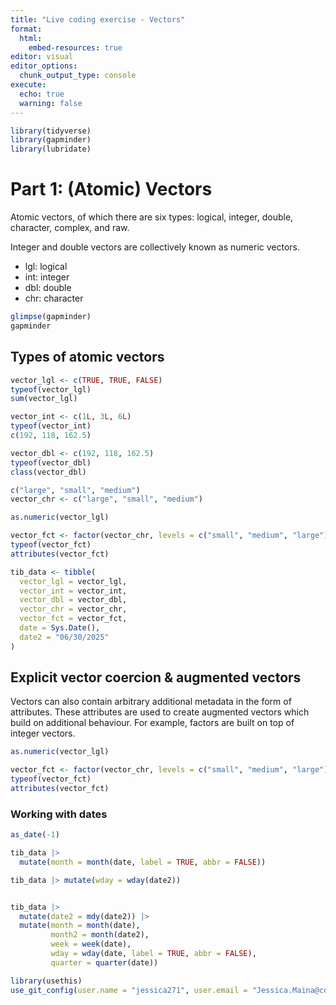 ```yaml
---
title: "Live coding exercise - Vectors"
format:
  html:
    embed-resources: true
editor: visual
editor_options: 
  chunk_output_type: console
execute:
  echo: true
  warning: false
---
```


```r
library(tidyverse)
library(gapminder)
library(lubridate)
```

# Part 1: (Atomic) Vectors

Atomic vectors, of which there are six types: logical, integer, double, character, complex, and raw.

Integer and double vectors are collectively known as numeric vectors.

-   lgl: logical
-   int: integer
-   dbl: double
-   chr: character

```r

glimpse(gapminder)
gapminder
```

## Types of atomic vectors

```r

vector_lgl <- c(TRUE, TRUE, FALSE)
typeof(vector_lgl)
sum(vector_lgl)

vector_int <- c(1L, 3L, 6L)
typeof(vector_int)
c(192, 118, 162.5)

vector_dbl <- c(192, 118, 162.5)
typeof(vector_dbl)
class(vector_dbl)

c("large", "small", "medium")
vector_chr <- c("large", "small", "medium")

as.numeric(vector_lgl)

vector_fct <- factor(vector_chr, levels = c("small", "medium", "large"))
typeof(vector_fct)
attributes(vector_fct)

tib_data <- tibble(
  vector_lgl = vector_lgl,
  vector_int = vector_int,
  vector_dbl = vector_dbl,
  vector_chr = vector_chr,
  vector_fct = vector_fct,
  date = Sys.Date(),
  date2 = "06/30/2025"
)
```

## Explicit vector coercion & augmented vectors

Vectors can also contain arbitrary additional metadata in the form of attributes. These attributes are used to create augmented vectors which build on additional behaviour. For example, factors are built on top of integer vectors.

```r

as.numeric(vector_lgl)

vector_fct <- factor(vector_chr, levels = c("small", "medium", "large"))
typeof(vector_fct)
attributes(vector_fct)
```

### Working with dates

```r

as_date(-1)

tib_data |>
  mutate(month = month(date, label = TRUE, abbr = FALSE))

tib_data |> mutate(wday = wday(date2))


tib_data |> 
  mutate(date2 = mdy(date2)) |> 
  mutate(month = month(date),
         month2 = month(date2),
         week = week(date),
         wday = wday(date, label = TRUE, abbr = FALSE),
         quarter = quarter(date))
```

```r
library(usethis)
use_git_config(user.name = "jessica271", user.email = "Jessica.Maina@colorado.edu")
```
